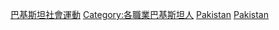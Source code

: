 
[[Category:巴基斯坦社會運動|]]
[[Category:各職業巴基斯坦人|Category:各職業巴基斯坦人]]
[[Category:亞洲社會運動者|Pakistan]]
[[Category:各國社會運動者|Pakistan]]